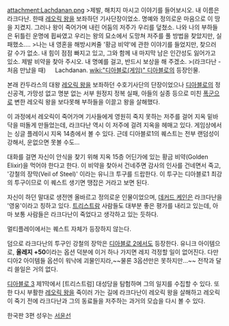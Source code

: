 attachment:Lachdanan.png
>제발, 해치지 마시고 이야기를 들어보시오. 내 이름은 라크다난. 한때 [[레오릭 왕]]을 보좌하던 기사단장이었소. 명예와 정의로운 마음으로 이 땅을 지켰지. 그러나 왕이 죽어가며 내린 어둠의 저주가 우리를 덮쳤소. 나와 나의 부하들은 뒤틀린 운명에 휩싸였고 우리는 왕의 묘소에서 도망쳐 저주를 풀 방법을 찾았지만, 실패했소….
>나는 내 영혼을 해방시켜줄 '황금 비약'에 관한 이야기를 들었지만, 찾으러 갈 수가 없소. 내 힘이 점점 빠지고 있고, 그와 함께 내 마지막 남은 인간성도 잃어가고 있소. 제발 비약을 찾아 주시오. 내 명예를 걸고, 반드시 보상을 해 주겠소.
>(라크다난 - 처음 만났을 때)
　
Lachdanan. [[wiki:"디아블로(게임)" 디아블로]]의 등장인물.

본래 칸두라스의 대왕 [[레오릭 왕]]을 보좌하던 수호기사단의 단장이었으나 [[디아블로]]의 정신공격, 가망성 없고 명분 없는 서부 원정지 정복 실패, 아들의 실종 등으로 미친 [[폭군]]으로 변한 레오릭 왕을 보다못해 부하들을 이끌고 왕을 살해했다.

이 과정에서 레오릭이 죽어가며 기사들에게 영원히 죽지 못하는 저주를 걸어 지옥 밑바닥을 떠돌게 만들었는데, 라크다난 역시 이 저주에 걸려 지옥을 헤매고 있다. 게임상에서는 싱글 플레이시 지옥 14층에서 볼 수 있다. 근데 디아블로1의 퀘스트는 전부 랜덤성이 강해서, 운없으면 못볼 수도...

대화를 걸면 자신이 안식을 찾기 위해 지옥 15층 어딘가에 있는 황금 비약(Golden Elixir)을 먹어야 한다고 한다. 이 비약을 찾아서 건네주면 감사의 인사를 건네면서 죽고, '강철의 장막(Veil of Steel)' 이라는 유니크 투구를 드랍한다. 이 투구는 디아블로1 최강의 투구이므로 이 퀘스트 생기면 땡잡은 거라고 보면 된다.

자신이 하던 말대로 생전엔 올바르고 정의로운 인물이었으며, [[데커드 케인]]은 라크다난을 '영웅'이라고 칭하고 있다. [[트리스트람]] 사람들도 대부분 좋은 평가를 내리고 있는데, 아마 보통 사람들은 라크다난이 죽었다고 생각하고 있는 듯하다.

멀티플레이에서는 퀘스트 자체가 등장하지 않는다.

덤으로 라크다난의 투구인 강철의 장막은 [[디아블로 2]]에서도 등장한다. 유니크 아이템으로, '''올레지 +50'''이라는 옵션 덕분에 이거 하나 가지면 레지 걱정할 일이 없어진다. 다만 디아2 아이템들 옵션이 워낙에 괴물인지라,~~물론 3옵션만은 못하지만...~~ 전작과 달리 쓸일은 거의 없다.

[[디아블로 3]] 제1막에서 [트리스트럼] 대성당을 탐험하며 그의 일지를 수집할 수 있다. 또한 다시 부활한 [[레오릭 왕]]을 죽이러 가는 길에 라크다난이 레오릭 왕을 살해하고 레오릭이 죽기 전에 라크다난과 그의 동료들을 저주하는 과거의 모습을 다시 볼 수 있다. 


한국판 3편 성우는 [[서윤선]]
